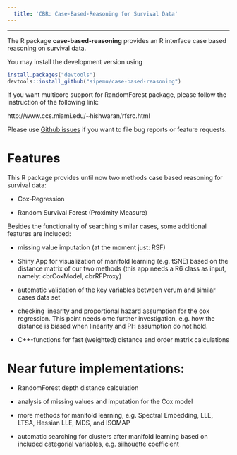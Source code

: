 ```yaml
---
  title: 'CBR: Case-Based-Reasoning for Survival Data'
---
```

  
  
---
  
The R package **case-based-reasoning** provides an R interface case based reasoning on survival data.

You may install the development version using 
```r
install.packages("devtools")
devtools::install_github("sipemu/case-based-reasoning")
```

If you want multicore support for RandomForest package, please follow the instruction of the following link:
  
  http://www.ccs.miami.edu/~hishwaran/rfsrc.html

Please use [Github issues](https://github.com/sipemu/case-based-reasoning/issues) if you want to file bug reports or feature requests.

# Features

This R package provides until now two methods case based reasoning for survival data:

- Cox-Regression

- Random Survival Forest (Proximity Measure)

Besides the functionality of searching similar cases, some additional features are included:

- missing value imputation (at the moment just: RSF)

- Shiny App for visualization of manifold learning (e.g. tSNE) based on the distance matrix of our two methods (this app needs a R6 class as input, namely: cbrCoxModel, cbrRFProxy)

- automatic validation of the key variables between verum and similar cases data set

- checking linearity and proportional hazard assumption for the cox regression. This point needs ome further investigation, e.g. how the distance is biased when linearity and PH assumption do not hold. 

- C++-functions for fast (weighted) distance and order matrix calculations


# Near future implementations:

- RandomForest depth distance calculation

- analysis of missing values and imputation for the Cox model

- more methods for manifold learning, e.g. Spectral Embedding, LLE, LTSA, Hessian LLE, MDS, and ISOMAP

- automatic searching for clusters after manifold learning based on included categorial variables, e.g. silhouette coefficient

<br>

